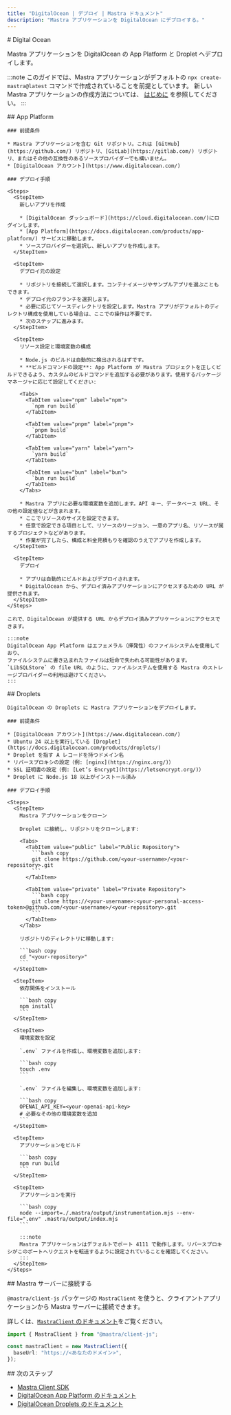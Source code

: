 ```yaml
---
title: "DigitalOcean | デプロイ | Mastra ドキュメント"
description: "Mastra アプリケーションを DigitalOcean にデプロイする。"
---
```




<div id="digital-ocean">
  # Digital Ocean
</div>

Mastra アプリケーションを DigitalOcean の App Platform と Droplet へデプロイします。

:::note
このガイドでは、Mastra アプリケーションがデフォルトの
`npx create-mastra@latest` コマンドで作成されていることを前提としています。
新しい Mastra アプリケーションの作成方法については、
[はじめに](./../../getting-started/installation) を参照してください。
:::

<Tabs>
  <TabItem value="アプリプラットフォーム" label="アプリプラットフォーム">
    ## App Platform

    ### 前提条件

    * Mastra アプリケーションを含む Git リポジトリ。これは [GitHub](https://github.com/) リポジトリ、[GitLab](https://gitlab.com/) リポジトリ、またはその他の互換性のあるソースプロバイダーでも構いません。
    * [DigitalOcean アカウント](https://www.digitalocean.com/)

    ### デプロイ手順

    <Steps>
      <StepItem>
        新しいアプリを作成

        * [DigitalOcean ダッシュボード](https://cloud.digitalocean.com/)にログインします。
        * [App Platform](https://docs.digitalocean.com/products/app-platform/) サービスに移動します。
        * ソースプロバイダーを選択し、新しいアプリを作成します。
      </StepItem>

      <StepItem>
        デプロイ元の設定

        * リポジトリを接続して選択します。コンテナイメージやサンプルアプリを選ぶこともできます。
        * デプロイ元のブランチを選択します。
        * 必要に応じてソースディレクトリを設定します。Mastra アプリがデフォルトのディレクトリ構成を使用している場合は、ここでの操作は不要です。
        * 次のステップに進みます。
      </StepItem>

      <StepItem>
        リソース設定と環境変数の構成

        * Node.js のビルドは自動的に検出されるはずです。
        * **ビルドコマンドの設定**: App Platform が Mastra プロジェクトを正しくビルドできるよう、カスタムのビルドコマンドを追加する必要があります。使用するパッケージマネージャに応じて設定してください:

        <Tabs>
          <TabItem value="npm" label="npm">
            `npm run build`
          </TabItem>

          <TabItem value="pnpm" label="pnpm">
            `pnpm build`
          </TabItem>

          <TabItem value="yarn" label="yarn">
            `yarn build`
          </TabItem>

          <TabItem value="bun" label="bun">
            `bun run build`
          </TabItem>
        </Tabs>

        * Mastra アプリに必要な環境変数を追加します。API キー、データベース URL、その他の設定値などが含まれます。
        * ここでリソースのサイズを設定できます。
        * 任意で設定できる項目として、リソースのリージョン、一意のアプリ名、リソースが属するプロジェクトなどがあります。
        * 作業が完了したら、構成と料金見積もりを確認のうえでアプリを作成します。
      </StepItem>

      <StepItem>
        デプロイ

        * アプリは自動的にビルドおよびデプロイされます。
        * DigitalOcean から、デプロイ済みアプリケーションにアクセスするための URL が提供されます。
      </StepItem>
    </Steps>

    これで、DigitalOcean が提供する URL からデプロイ済みアプリケーションにアクセスできます。

    :::note
    DigitalOcean App Platform はエフェメラル（揮発性）のファイルシステムを使用しており、
    ファイルシステムに書き込まれたファイルは短命で失われる可能性があります。
    `LibSQLStore` の file URL のように、ファイルシステムを使用する Mastra のストレージプロバイダーの利用は避けてください。
    :::
  </TabItem>

  <TabItem value="滴" label="Droplets">
    ## Droplets

    DigitalOcean の Droplets に Mastra アプリケーションをデプロイします。

    ### 前提条件

    * [DigitalOcean アカウント](https://www.digitalocean.com/)
    * Ubuntu 24 以上を実行している [Droplet](https://docs.digitalocean.com/products/droplets/)
    * Droplet を指す A レコードを持つドメイン名
    * リバースプロキシの設定（例: [nginx](https://nginx.org/)）
    * SSL 証明書の設定（例: [Let’s Encrypt](https://letsencrypt.org/)）
    * Droplet に Node.js 18 以上がインストール済み

    ### デプロイ手順

    <Steps>
      <StepItem>
        Mastra アプリケーションをクローン

        Droplet に接続し、リポジトリをクローンします:

        <Tabs>
          <TabItem value="public" label="Public Repository">
            ```bash copy
            git clone https://github.com/<your-username>/<your-repository>.git
            ```
          </TabItem>

          <TabItem value="private" label="Private Repository">
            ```bash copy
            git clone https://<your-username>:<your-personal-access-token>@github.com/<your-username>/<your-repository>.git
            ```
          </TabItem>
        </Tabs>

        リポジトリのディレクトリに移動します:

        ```bash copy
        cd "<your-repository>"
        ```
      </StepItem>

      <StepItem>
        依存関係をインストール

        ```bash copy
        npm install
        ```
      </StepItem>

      <StepItem>
        環境変数を設定

        `.env` ファイルを作成し、環境変数を追加します:

        ```bash copy
        touch .env
        ```

        `.env` ファイルを編集し、環境変数を追加します:

        ```bash copy
        OPENAI_API_KEY=<your-openai-api-key>
        # 必要なその他の環境変数を追加
        ```
      </StepItem>

      <StepItem>
        アプリケーションをビルド

        ```bash copy
        npm run build
        ```
      </StepItem>

      <StepItem>
        アプリケーションを実行

        ```bash copy
        node --import=./.mastra/output/instrumentation.mjs --env-file=".env" .mastra/output/index.mjs
        ```

        :::note
        Mastra アプリケーションはデフォルトでポート 4111 で動作します。リバースプロキシがこのポートへリクエストを転送するように設定されていることを確認してください。
        :::
      </StepItem>
    </Steps>
  </TabItem>
</Tabs>

<div id="connect-to-your-mastra-server">
  ## Mastra サーバーに接続する
</div>

`@mastra/client-js` パッケージの `MastraClient` を使うと、クライアントアプリケーションから Mastra サーバーに接続できます。

詳しくは、[`MastraClient` のドキュメント](/docs/server-db/mastra-client)をご覧ください。

```typescript copy showLineNumbers
import { MastraClient } from "@mastra/client-js";

const mastraClient = new MastraClient({
  baseUrl: "https://<あなたのドメイン>",
});
```


<div id="next-steps">
  ## 次のステップ
</div>

- [Mastra Client SDK](/reference/client-js/mastra-client)
- [DigitalOcean App Platform のドキュメント](https://docs.digitalocean.com/products/app-platform/)
- [DigitalOcean Droplets のドキュメント](https://docs.digitalocean.com/products/droplets/)